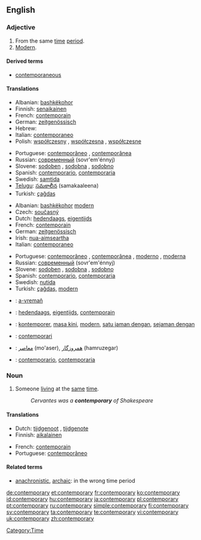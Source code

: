 ==English==

===Adjective===
{{en-adj}}

# From the same [[time]] [[period]].
# [[modern|Modern]].

====Derived terms====
* [[contemporaneous]]

====Translations====
{{trans-top|from the same time period}}
* Albanian: [[bashkëkohor]]
* Finnish: [[senaikainen]]
* French: [[contemporain]]
* German: [[zeitgenössisch]]
* Hebrew: {{he-translation|בן דור|ben dor}}
* Italian: [[contemporaneo]]
* Polish: [[współczesny]] {{m}}, [[współczesna]] {{f}}, [[współczesne]] {{n}}
{{trans-mid}}
* Portuguese: [[contemporâneo]] {{m}}, [[contemporânea]] {{f}}
* Russian: [[современный]] (sovr'em'énnyj)
* Slovene: [[sodoben]] {{m}}, [[sodobna]] {{f}}, [[sodobno]] {{n}}
* Spanish: [[contemporario]], [[contemporaria]]
* Swedish: [[samtida]]
* [[Telugu]]: [[సమకాలీన]] (samakaaleena)
* Turkish: [[çağdaş]]
{{trans-bottom}}

{{trans-top|modern}}
* Albanian: [[bashkëkohor]] [[modern]]
* Czech: [[současný]] {{m}}
* Dutch: [[hedendaags]], [[eigentijds]]
* French: [[contemporain]]
* German: [[zeitgenössisch]]
* Irish: [[nua-aimseartha]]
* Italian: [[contemporaneo]]
{{trans-mid}}
* Portuguese: [[contemporâneo]] {{m}}, [[contemporânea]] {{f}},	[[moderno]] {{m}}, [[moderna]] {{f}}
* Russian: [[современный]] (sovr'em'énnyj)
* Slovene: [[sodoben]] {{m}}, [[sodobna]] {{f}}, [[sodobno]] {{n}}
* Spanish: [[contemporario]], [[contemporaria]]
* Swedish: [[nutida]]
* Turkish: [[çağdaş]], [[modern]]
{{trans-bottom}}

{{checktrans}}
* {{ttbc|Breton}}: [[a-vremañ]]
* {{ttbc|Dutch}}: [[hedendaags]], [[eigentijds]], [[contemporain]]
* {{ttbc|Indonesian}}: [[kontemporer]], [[masa kini]], [[modern]], [[satu jaman dengan]], [[sejaman dengan]]
* {{ttbc|Interlingua}}: [[contemporari]]
* {{ttbc|Persian}}: [[معاصر]] (mo'aser), [[همروزگار]] (hamruzegar)
* {{ttbc|Spanish}}: [[contemporario]], [[contemporaria]]

===Noun===
{{en-noun|contemporaries}}

# Someone [[living]] at the [[same]] [[time]].
#: ''Cervantes was a '''contemporary''' of Shakespeare''

====Translations====
{{trans-top|someone living at the same time}}
* Dutch: [[tijdgenoot]] {{m}}, [[tijdgenote]] {{f}}
* Finnish: [[aikalainen]]
{{trans-mid}}
* French: [[contemporain]]
* Portuguese: [[contemporâneo]] {{m}}
{{trans-bottom}}

====Related terms====
* [[anachronistic]], [[archaic]]: in the wrong time period

[[Category:Time]]

[[de:contemporary]]
[[et:contemporary]]
[[fr:contemporary]]
[[ko:contemporary]]
[[id:contemporary]]
[[hu:contemporary]]
[[ja:contemporary]]
[[pl:contemporary]]
[[pt:contemporary]]
[[ru:contemporary]]
[[simple:contemporary]]
[[fi:contemporary]]
[[sv:contemporary]]
[[ta:contemporary]]
[[te:contemporary]]
[[vi:contemporary]]
[[uk:contemporary]]
[[zh:contemporary]]